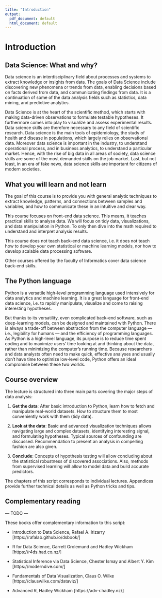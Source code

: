 ```yaml
---
title: "Introduction"
output:
  pdf_document: default
  html_document: default
---
```



# Introduction {-}

## Data Science: What and why? {-}

Data science is an interdisciplinary field about processes and systems to extract knowledge or insights from data.
The goals of Data Science include discovering new phenomena or trends from data, enabling decisions based on facts derived from data, and communicating findings from data. It is a continuation of some of the data analysis fields such as statistics, data mining, and predictive analytics.

Data Science is at the heart of the scientific method, which starts with making data-driven observations to formulate testable hypotheses. It furthermore comes into play to visualize and assess experimental results. Data science skills are therefore necessary to any field of scientific research. Data science is the main tools of epidemiology, the study of health and disease in populations, which largely relies on observational data. Moreover data science is important in the industry, to understand operational process, and in business analytics, to understand a particular market. Hence, with the rise of big data in all areas of society, data science skills are some of the most demanded skills on the job market. Last, but not least, in an era of fake news, data science skills are important for citizens of modern societies. 

## What you will learn and not learn {-}

The goal of this course is to provide you with general analytic techniques to extract knowledge, patterns, and connections between samples and variables, and how to communicate these in an intuitive and clear way.

This course focuses on front-end data science. This means, it teaches practical skills to analyse data. We will focus on tidy data, visualizations, and data manipulation in Python. To only then dive into the math required to understand and interpret analysis results.

This course does not teach back-end data science, i.e. it does not teach how to develop your own statistical or machine learning models, nor how to develop scalable data processing software.

Other courses offered by the faculty of Informatics cover data science back-end skills. 

## The Python language {-}

Python is a versatile high-level programming language used intensively for data analytics and machine learning. It is a great language for front-end data science, i.e. to rapidly manipulate, visualize and come to raising interesting hypotheses. 

But thanks to its versatility, even complicated back-end software, such as deep-learning models, can be designed and maintained with Python. There is always a trade-off between abstraction from the computer language — i.e., legibility for humans — and the efficiency of programming languages. As Python is a high-level language, its purpose is to reduce time spent coding and to maximize users' time looking at and thinking about the data, rather than minimizing the computer's running time. Because researchers and data analysts often need to make quick, effective analyses and usually don't have time to optimize low-level code, Python offers an ideal compromise between these two worlds.

<!-- R is a statistical programming language designed for data analytics. It is a great language for front-end data science, i.e. to rapidly manipulate, visualize and come to raising interesting hypotheses.  -->

<!-- Seen from a software developer point of view (i.e. from a back-end data science point of view), R can be seen cumbersome and not using memory and computing resources efficiently. The purpose of the R language is to reduce time spent in coding to maximize user's brain time on looking at the data and thinking about it, rather than reducing computer's running time. Of course, there are ways to develop efficient R software, notably by relying on implementation in lower languages such as C. This course does not cover such R developer skills.  -->

<!-- Another advantage of R is that it offers a very large set of libraries from many application areas. -->


## Course overview {-}

The lecture is structured into three main parts covering the major steps of data analysis:

1. **Get the data**: After basic introduction to Python, learn how to fetch and manipulate real-world datasets. How to structure them to most conveniently work with them (tidy data).

2. **Look at the data**: Basic and advanced visualization techniques allows navigating large and complex datasets, identifying interesting signal, and formulating hypotheses. Typical sources of confounding are discussed. Recommendation to present an analysis in compelling fashion are also given. 

3. **Conclude**: Concepts of hypothesis testing will allow concluding about the statistical robustness of discovered associations. Also, methods from supervised learning will allow to model data and build accurate predictors.

The chapters of this script corresponds to individual lectures. Appendices provide further technical details as well as Python tricks and tips. 

## Complementary reading {-}

--- TODO ---

These books offer complementary information to this script:

- Introduction to Data Science, Rafael A. Irizarry [https://rafalab.github.io/dsbook/]

- R for Data Science, Garrett Grolemund and Hadley Wickham [https://r4ds.had.co.nz/]

- Statistical Inference via Data Science, Chester Ismay and Albert Y. Kim [https://moderndive.com/]

- Fundamentals of Data Visualization, Claus O. Wilke [https://clauswilke.com/dataviz/] 

- Advanced R, Hadley Wickham [https://adv-r.hadley.nz/]




